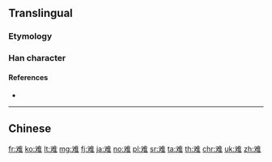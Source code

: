 {{character info/new}}
{{also|難}}
==Translingual==

===Etymology===
{{Han simp|難|f=𦰩|t=又}}

===Han character===
{{Han char|rn=172|rad=隹|as=02|sn=10|four=|canj=EOG|ids=⿰又隹}}

====References====
* {{Han ref|kx=1364.131|hdz=64090.090|uh=96BE|ud=38590}}

----

==Chinese==
{{zh-see|難}}

[[fr:难]]
[[ko:难]]
[[lt:难]]
[[mg:难]]
[[fj:难]]
[[ja:难]]
[[no:难]]
[[pl:难]]
[[sr:难]]
[[ta:难]]
[[th:难]]
[[chr:难]]
[[uk:难]]
[[zh:难]]